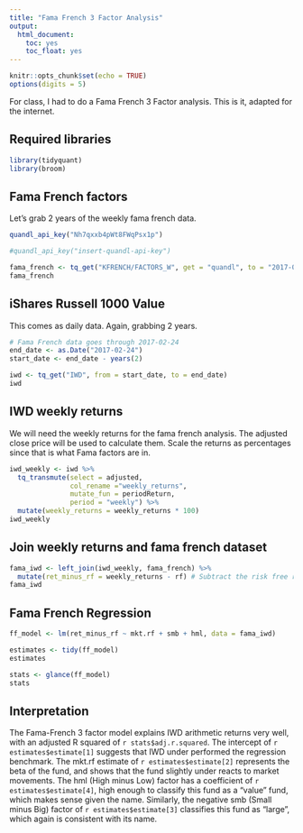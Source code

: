 ```yaml
---
title: "Fama French 3 Factor Analysis"
output: 
  html_document:
    toc: yes
    toc_float: yes
---
```



```r
knitr::opts_chunk$set(echo = TRUE)
options(digits = 5)
```

For class, I had to do a Fama French 3 Factor analysis. This is it, adapted for the internet.

## Required libraries

```r
library(tidyquant)
library(broom)
```

## Fama French factors

Let's grab 2 years of the weekly fama french data.

```r
quandl_api_key("Nh7qxxb4pWt8FWqPsx1p")
```

```r
#quandl_api_key("insert-quandl-api-key")

fama_french <- tq_get("KFRENCH/FACTORS_W", get = "quandl", to = "2017-02-24")
fama_french
```

## iShares Russell 1000 Value

This comes as daily data. Again, grabbing 2 years.

```r
# Fama French data goes through 2017-02-24
end_date <- as.Date("2017-02-24")
start_date <- end_date - years(2)

iwd <- tq_get("IWD", from = start_date, to = end_date)
iwd
```

## IWD weekly returns

We will need the weekly returns for the fama french analysis. The adjusted close price will be used to calculate them. Scale the returns as percentages since that is what Fama factors are in.

```r
iwd_weekly <- iwd %>%
  tq_transmute(select = adjusted, 
               col_rename ="weekly_returns",  
               mutate_fun = periodReturn, 
               period = "weekly") %>%
  mutate(weekly_returns = weekly_returns * 100)
iwd_weekly
```

## Join weekly returns and fama french dataset

```r
fama_iwd <- left_join(iwd_weekly, fama_french) %>%
  mutate(ret_minus_rf = weekly_returns - rf) # Subtract the risk free rate
fama_iwd
```

## Fama French Regression

```r
ff_model <- lm(ret_minus_rf ~ mkt.rf + smb + hml, data = fama_iwd)

estimates <- tidy(ff_model)
estimates
```

```r
stats <- glance(ff_model)
stats
```

## Interpretation

The Fama-French 3 factor model explains IWD arithmetic returns very well, with an adjusted R squared of `r stats$adj.r.squared`. The intercept of `r estimates$estimate[1]` suggests that IWD under performed the regression benchmark. The mkt.rf estimate of `r estimates$estimate[2]` represents the beta of the fund, and shows that the fund slightly under reacts to market movements. The hml (High minus Low) factor has a coefficient of `r estimates$estimate[4]`, high enough to classify this fund as a "value" fund, which makes sense given the name. Similarly, the negative smb (Small minus Big) factor of `r estimates$estimate[3]` classifies this fund as "large", which again is consistent with its name.




